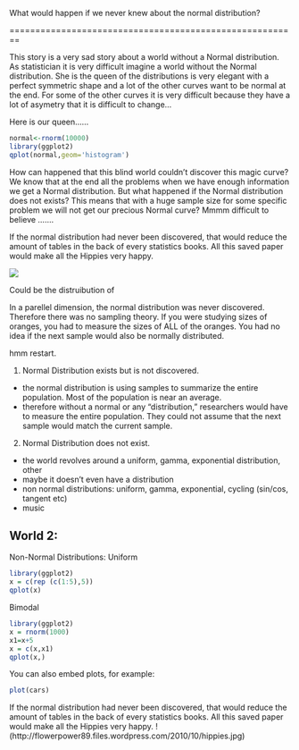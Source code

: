 What would happen if we never knew about the normal distribution?

========================================================

This story is a very sad story about a world without a Normal distribution.  As statistician it is very difficult imagine a world without the Normal distribution.  She is the queen of the distributions is very elegant with a perfect symmetric shape and a lot of the other curves want to be  normal at the end. For some of the other curves it is very difficult because they have a lot of asymetry that it is difficult to change... 

Here is our queen…...

```r
normal<-rnorm(10000)
library(ggplot2)
qplot(normal,geom='histogram')
```
How can happened that this blind world couldn’t  discover this magic curve?  We know that at the end all the problems when we have enough information we get a Normal distribution. But what happened if the Normal distribution does not exists? This means that with a huge sample size for some specific problem we will not get our precious Normal curve? Mmmm  difficult to believe …….

If the normal distribution had never been discovered, that would reduce the amount of tables in the back of every statistics books. All this saved paper would make all the Hippies very happy.

![](http://flowerpower89.files.wordpress.com/2010/10/hippies.jpg)


Could be the distruibution of 


In a parellel dimension, the normal distribution was never discovered.  Therefore there was no sampling theory.  If you were studying sizes of oranges, you had to measure the sizes of ALL of the oranges. You had no idea if the next sample would also be normally distributed.  

hmm restart. 

1) Normal Distribution exists but is not discovered.
- the normal distribution is using samples to summarize the entire population.  Most of the population is near an average.
- therefore without a normal or any "distribution," researchers would have to measure the entire population. They could not assume that the next sample would match the current sample.

2) Normal Distribution does not exist.
- the world revolves around a uniform, gamma, exponential distribution, other
- maybe it doesn't even have a distribution
- non normal distributions: uniform, gamma, exponential, cycling (sin/cos, tangent etc)
- music

World 2:
- 


Non-Normal Distributions:
Uniform
```r
library(ggplot2)
x = c(rep (c(1:5),5))
qplot(x)
```

Bimodal
```r
library(ggplot2)
x = rnorm(1000)
x1=x+5
x = c(x,x1)
qplot(x,)
```


You can also embed plots, for example:

```r
plot(cars)
```

If the normal distribution had never been discovered, that would reduce the amount of tables in the back of every statistics books. All this saved paper would make all the Hippies very happy.
!(http://flowerpower89.files.wordpress.com/2010/10/hippies.jpg)

